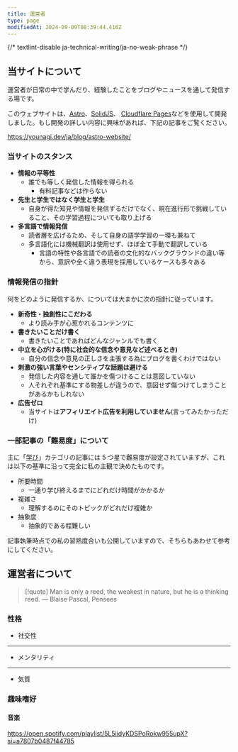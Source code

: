 ```yaml
---
title: 運営者
type: page
modifiedAt: 2024-09-09T08:39:44.416Z
---
```


{/* textlint-disable ja-technical-writing/ja-no-weak-phrase */}

## 当サイトについて

運営者が日常の中で学んだり、経験したことをブログやニュースを通して発信する場です。

このウェブサイトは、[Astro](https://astro.build/)、[SolidJS](https://www.solidjs.com/)、 [Cloudflare Pages](https://pages.cloudflare.com/)などを使用して開発しました。もし開発の詳しい内容に興味があれば、下記の記事をご覧ください。

https://younagi.dev/ja/blog/astro-website/

### 当サイトのスタンス

- **情報の平等性**
  - 誰でも等しく発信した情報を得られる
    - 有料記事などは作らない
- **先生と学生ではなく学生と学生**
  - 自身が得た知見や情報を発信するだけでなく、現在進行形で挑戦していること、その学習過程についても取り上げる
- **多言語で情報発信**
  - 読者層を広げるため、そして自身の語学学習の一環も兼ねて
  - 多言語化には機械翻訳は使用せず、ほぼ全て手動で翻訳している
    - 言語の特性や各言語での読者の文化的なバックグラウンドの違い等から、意訳や全く違う表現を採用しているケースも多々ある

### 情報発信の指針

何をどのように発信するか、については大まかに次の指針に従っています。

- **新奇性・独創性にこだわる**
  - より読み手が心惹かれるコンテンツに
- **書きたいことだけ書く**
  - 書きたいことであればどんなジャンルでも書く
- **中立を心がける(特に社会的な信念や意見など述べるとき)**
  - 自分の信念や意見の正しさを主張する為にブログを書くわけではない
- **刺激の強い言葉やセンシティブな話題は避ける**
  - 発信した内容を通して誰かを傷つけることは意図していない
  - 人それぞれ基準にする物差しが違うので、意図せず傷つけてしまうことがあるかもしれない
- **広告ゼロ**
  - 当サイトは**アフィリエイト広告を利用していません**(言ってみたかっただけ)

### 一部記事の「難易度」について

主に「[学び](https://younagi.dev/ja/blog/categories/learning/)」カテゴリの記事には 5 つ星で難易度が設定されていますが、これは以下の基準に沿って完全に私の主観で決めたものです。

- 所要時間
  - 一通り学び終えるまでにどれだけ時間がかかるか
- 複雑さ
  - 理解するのにそのトピックがどれだけ複雑か
- 抽象度
  - 抽象的である程難しい

記事執筆時点での私の習熟度合いも公開していますので、そちらもあわせて参考にしてください。

## 運営者について

<Balloon
  direction="left"
  content="座右の銘はパスカルの「人間は考える葦である」です"
/>

> [!quote]
> Man is only a reed, the weakest in nature, but he is a thinking reed. ― Blaise Pascal, Pensees

### 性格

- 社交性

<StarRating method="spectrum" value={2} leftEnd="内向的" rightEnd="外向的" />

---

- メンタリティ

<StarRating
  method="spectrum"
  value={4}
  leftEnd="悲観主義"
  rightEnd="楽観主義"
/>

---

- 気質

<StarRating
  method="spectrum"
  value={1}
  leftEnd="ゼネラリスト"
  rightEnd="スペシャリスト"
/>

### 趣味嗜好

#### 音楽

https://open.spotify.com/playlist/5L5iidyKDSPoRokw955upX?si=a7807b0487f44785
